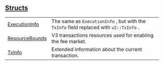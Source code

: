 
## [Structs](./core-starknet-info-v2-structs)

| | |
|:---|:---|
| [ExecutionInfo](./core-starknet-info-v2-ExecutionInfo) | The same as `ExecutionInfo` , but with the `TxInfo`  field replaced with `v2::TxInfo` . |
| [ResourceBounds](./core-starknet-info-v2-ResourceBounds) | V3 transactions resources used for enabling the fee market. |
| [TxInfo](./core-starknet-info-v2-TxInfo) | Extended information about the current transaction. |

